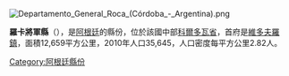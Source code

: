 [[Image:Departamento_General_Roca_(Córdoba_-_Argentina).png|right]]
{{Coord|34|49|S|64|34|W|display=title}}

'''羅卡將軍縣'''（{{lang-es|Departamento General Roca}}），是[[阿根廷|阿根廷]]的縣份，位於該國中部[[科爾多瓦省_(阿根廷)|科爾多瓦省]]，首府是[[維多夫羅鎮|維多夫羅鎮]]，面積12,659平方公里，2010年人口35,645，人口密度每平方公里2.82人。

{{Argentina-geo-stub}}
[[Category:阿根廷縣份|Category:阿根廷縣份]]